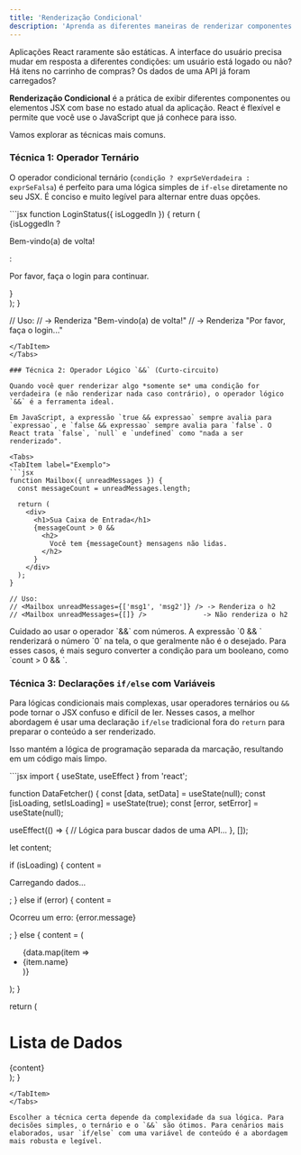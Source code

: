 ```yaml
---
title: 'Renderização Condicional'
description: 'Aprenda as diferentes maneiras de renderizar componentes ou elementos JSX condicionalmente em React, com base no estado ou nas props.'
---
```



Aplicações React raramente são estáticas. A interface do usuário precisa mudar em resposta a diferentes condições: um usuário está logado ou não? Há itens no carrinho de compras? Os dados de uma API já foram carregados?

**Renderização Condicional** é a prática de exibir diferentes componentes ou elementos JSX com base no estado atual da aplicação. React é flexível e permite que você use o JavaScript que já conhece para isso.

Vamos explorar as técnicas mais comuns.

### Técnica 1: Operador Ternário

O operador condicional ternário (`condição ? exprSeVerdadeira : exprSeFalsa`) é perfeito para uma lógica simples de `if-else` diretamente no seu JSX. É conciso e muito legível para alternar entre duas opções.

<Tabs>
<TabItem label="Exemplo">
```jsx
function LoginStatus({ isLoggedIn }) {
  return (
    <div>
      {isLoggedIn
        ? <p>Bem-vindo(a) de volta!</p>
        : <p>Por favor, faça o login para continuar.</p>
      }
    </div>
  );
}

// Uso:
// <LoginStatus isLoggedIn={true} />  -> Renderiza "Bem-vindo(a) de volta!"
// <LoginStatus isLoggedIn={false} /> -> Renderiza "Por favor, faça o login..."
```
</TabItem>
</Tabs>

### Técnica 2: Operador Lógico `&&` (Curto-circuito)

Quando você quer renderizar algo *somente se* uma condição for verdadeira (e não renderizar nada caso contrário), o operador lógico `&&` é a ferramenta ideal.

Em JavaScript, a expressão `true && expressao` sempre avalia para `expressao`, e `false && expressao` sempre avalia para `false`. O React trata `false`, `null` e `undefined` como "nada a ser renderizado".

<Tabs>
<TabItem label="Exemplo">
```jsx
function Mailbox({ unreadMessages }) {
  const messageCount = unreadMessages.length;

  return (
    <div>
      <h1>Sua Caixa de Entrada</h1>
      {messageCount > 0 &&
        <h2>
          Você tem {messageCount} mensagens não lidas.
        </h2>
      }
    </div>
  );
}

// Uso:
// <Mailbox unreadMessages={['msg1', 'msg2']} /> -> Renderiza o h2
// <Mailbox unreadMessages={[]} />              -> Não renderiza o h2
```
</TabItem>
</Tabs>

<Aside type="caution">
Cuidado ao usar o operador `&&` com números. A expressão `0 && <Component />` renderizará o número `0` na tela, o que geralmente não é o desejado. Para esses casos, é mais seguro converter a condição para um booleano, como `count > 0 && <Component />`.
</Aside>


### Técnica 3: Declarações `if/else` com Variáveis

Para lógicas condicionais mais complexas, usar operadores ternários ou `&&` pode tornar o JSX confuso e difícil de ler. Nesses casos, a melhor abordagem é usar uma declaração `if/else` tradicional fora do `return` para preparar o conteúdo a ser renderizado.

Isso mantém a lógica de programação separada da marcação, resultando em um código mais limpo.

<Tabs>
<TabItem label="Exemplo">
```jsx
import { useState, useEffect } from 'react';

function DataFetcher() {
  const [data, setData] = useState(null);
  const [isLoading, setIsLoading] = useState(true);
  const [error, setError] = useState(null);

  useEffect(() => {
    // Lógica para buscar dados de uma API...
  }, []);

  let content;

  if (isLoading) {
    content = <p>Carregando dados...</p>;
  } else if (error) {
    content = <p>Ocorreu um erro: {error.message}</p>;
  } else {
    content = (
      <ul>
        {data.map(item => <li key={item.id}>{item.name}</li>)}
      </ul>
    );
  }

  return (
    <div>
      <h1>Lista de Dados</h1>
      {content}
    </div>
  );
}
```
</TabItem>
</Tabs>

Escolher a técnica certa depende da complexidade da sua lógica. Para decisões simples, o ternário e o `&&` são ótimos. Para cenários mais elaborados, usar `if/else` com uma variável de conteúdo é a abordagem mais robusta e legível.

